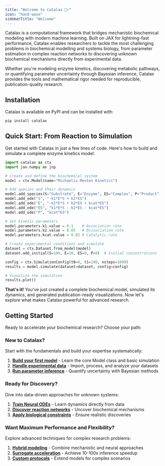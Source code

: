 ```yaml
---
title: "Welcome to Catalax 🧬⚡"
icon: "hand-wave"
sidebarTitle: "Welcome"
---
```


Catalax is a computational framework that bridges mechanistic biochemical modeling with modern machine learning. Built on JAX for lightning-fast performance, Catalax enables researchers to tackle the most challenging problems in biochemical modelling and systems biology, from parameter estimation in complex reaction networks to discovering unknown biochemical mechanisms directly from experimental data.

Whether you're modeling enzyme kinetics, discovering metabolic pathways, or quantifying parameter uncertainty through Bayesian inference, Catalax provides the tools and mathematical rigor needed for reproducible, publication-quality research.

## Installation

Catalax is available on PyPI and can be installed with:

```bash
pip install catalax
```

## Quick Start: From Reaction to Simulation

Get started with Catalax in just a few lines of code. Here's how to build and simulate a complete enzyme kinetics model:

```python
import catalax as ctx
import jax.numpy as jnp

# Create and define the biochemical system
model = ctx.Model(name="Michaelis-Menten Kinetics")

# Add species and their dynamics
model.add_species(S="Substrate", E="Enzyme", ES="Complex", P="Product")
model.add_ode("S", "-k1*E*S + k2*ES")
model.add_ode("E", "-k1*E*S + k2*ES + kcat*ES") 
model.add_ode("ES", "k1*E*S - k2*ES - kcat*ES")
model.add_ode("P", "kcat*ES")

# Set kinetic parameters
model.parameters.k1.value = 0.1    # Association rate
model.parameters.k2.value = 0.05   # Dissociation rate  
model.parameters.kcat.value = 0.02 # Catalytic rate

# Create experimental conditions and simulate
dataset = ctx.Dataset.from_model(model)
dataset.add_initial(S=100, E=10, ES=0, P=0)  # Initial concentrations

config = ctx.SimulationConfig(t0=0, t1=100, nsteps=1000)
results = model.simulate(dataset=dataset, config=config)

# Visualize the simulation
results.plot()
```

**That's it!** You've just created a complete biochemical model, simulated its dynamics, and generated publication-ready visualizations. Now let's explore what makes Catalax powerful for advanced research.

## Getting Started

Ready to accelerate your biochemical research? Choose your path:

### New to Catalax?
Start with the fundamentals and build your expertise systematically:

1. **[Build your first model](basic/model-class)** - Learn the core Model class and basic simulation
2. **[Handle experimental data](basic/data-management)** - Import, process, and analyze your datasets  
3. **[Run parameter inference](hmc/mcmc-basic)** - Quantify uncertainty with Bayesian methods

### Ready for Discovery?
Dive into data-driven approaches for unknown systems:

1. **[Train Neural ODEs](neural/neural-ode)** - Learn dynamics directly from data
2. **[Discover reaction networks](neural/rateflow-ode)** - Uncover biochemical mechanisms
3. **[Apply biological constraints](neural/neural-regularization)** - Ensure realistic discoveries

### Want Maximum Performance and Flexibility?  
Explore advanced techniques for complex research problems:

1. **[Hybrid modeling](neural/universal-ode)** - Combine mechanistic and neural approaches
2. **[Surrogate acceleration](hmc/surrogate-hmc)** - Achieve 10-100x inference speedup
3. **[Custom protocols](hmc/pre-post-models)** - Extend models for complex scenarios
